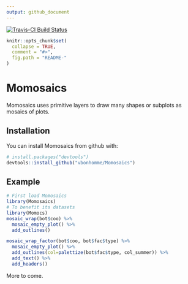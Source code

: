 ```yaml
---
output: github_document
---
```

[![Travis-CI Build Status](https://travis-ci.org/vbonhomme/Momosaics.svg?branch=master)](https://travis-ci.org/vbonhomme/Momosaics)
<!-- README.md is generated from README.Rmd. Please edit that file -->

```r
knitr::opts_chunk$set(
  collapse = TRUE,
  comment = "#>",
  fig.path = "README-"
)
```

# Momosaics

Momosaics uses primitive layers to draw many shapes or subplots as mosaics of plots.

## Installation

You can install Momosaics from github with:

```r
# install.packages("devtools")
devtools::install_github("vbonhomme/Momosaics")
```

## Example
```r
# First load Momosaics
library(Momosaics)
# To benefit its datasets
library(Momocs)
mosaic_wrap(bot$coo) %>% 
  mosaic_empty_plot() %>% 
  add_outlines()

```
```r
mosaic_wrap_factor(bot$coo, bot$fac$type) %>% 
  mosaic_empty_plot() %>% 
  add_outlines(col=palettize(bot$fac$type, col_summer)) %>% 
  add_text() %>% 
  add_headers()
```

More to come.
